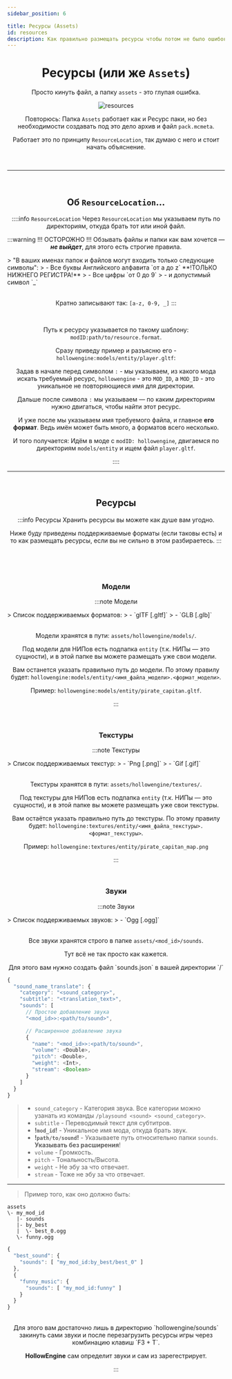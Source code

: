 ```yaml
---
sidebar_position: 6

title: Ресурсы (Assets)
id: resources
description: Как правильно размещать ресурсы чтобы потом не было ошибок
---
```



<div align="center">

# Ресурсы (или же `Assets`)

Просто кинуть файл, а папку `assets` - это глупая ошибка.

<link rel="preload" as="image" href="@site/static/img/doc/titles/Assets0.webp" />
<div className="show" id="mask">

![resources](@site/static/img/doc/titles/Assets0.webp)

</div>

Повторюсь: Папка `Assets` работает как и Ресурс паки, но без необходимости создавать под это дело архив и файл `pack.mcmeta`.

Работает это по принципу `ResourceLocation`, так думаю с него и стоит начать объяснение.

<br />

---

<br />

## Об `ResourceLocation`...

::::info `ResourceLocation`
Через `ResourceLocation` мы указываем путь по директориям, откуда брать тот или иной файл.

:::warning !!! ОСТОРОЖНО !!!
Обзывать файлы и папки как вам хочется — ***не выйдет***, для этого есть строгие правила.
<div align="left">
> "В ваших именах папок и файлов могут входить только следующие символы":
> - Все буквы Английского алфавита `от a до z` **!ТОЛЬКО НИЖНЕГО РЕГИСТРА!**
> - Все цифры `от 0 до 9`
> - и допустимый символ `_`
</div>

<br />

Кратно записывают так: `[a-z, 0-9, _]`
:::

<br />

<ToggleText buttonText="Как работает 'ResourceLocation'">

Путь к ресурсу указывается по такому шаблону: `modID:path/to/resource.format`.

Сразу приведу пример и разъясню его - `hollowengine:models/entity/player.gltf`:

Задав в начале перед символом `:` - мы указываем, из какого мода искать требуемый ресурс, `hollowengine` - это `MOD_ID`, а `MOD_ID` - это уникальное не повторяющиеся имя для директории.

Дальше после символа `:` мы указываем — по каким директориям нужно двигаться, чтобы найти этот ресурс.

И уже после мы указываем имя требуемого файла, и главное **его формат**. Ведь имён может быть много, а форматов всего несколько.

И того получается: Идём в моде с `modID: hollowengine`, двигаемся по директориям `models/entity` и ищем файл `player.gltf`.

</ToggleText>
::::

<br />

---

<br />

## Ресурсы

:::info Ресурсы
Хранить ресурсы вы можете как душе вам угодно.

Ниже буду приведены поддерживаемые форматы (если таковы есть) и то как размещать ресурсы,
если вы не сильно в этом разбираетесь.
:::

<br />
<br />
<br />

### Модели

:::note Модели
<div align="left">
> Список поддерживаемых форматов:
> - `glTF [.gltf]`
> - `GLB [.glb]`
</div>

<br />

<ToggleText buttonText="Я не понимаю где размещать модели">

Модели хранятся в пути: `assets/hollowengine/models/`.

Под модели для НИПов есть подпапка `entity` (т.к. НИПы — это сущности), и в этой папке вы можете размещать уже свои модели.

Вам останется указать правильно путь до модели. По этому правилу будет: `hollowengine:models/entity/<имя_файла_модели>.<формат_модели>`.

Пример: `hollowengine:models/entity/pirate_capitan.gltf`.

</ToggleText>

:::

<br />

### Текстуры

:::note Текстуры
<div align="left">
> Список поддерживаемых текстур:
> - `Png [.png]`
> - `Gif [.gif]`
</div>

<br />

<ToggleText buttonText="Я не понимаю где размещать текстуры">

Текстуры хранятся в пути: `assets/hollowengine/textures/`.

Под текстуры для НИПов есть подпапка `entity` (т.к. НИПы — это сущности), и в этой папке вы можете размещать уже свои текстуры.

Вам остаётся указать правильно путь до текстуры. По этому правилу будет: `hollowengine:textures/entity/<имя_файла_текстуры>.<формат_текстуры>`.

Пример: `hollowengine:textures/entity/pirate_capitan_map.png`

</ToggleText>

:::

<br />

### Звуки

:::note Звуки
<div align="left">
> Список поддерживаемых звуков:
> - `Ogg [.ogg]`
</div>

<br />

Все звуки хранятся строго в папке `assets/<mod_id>/sounds`.

Тут всё не так просто как кажется.

<ToggleText buttonText="Ручная регистрация">
Для этого вам нужно создать файл `sounds.json` в вашей директории `<mod_id>/`
<div align="left">

```js lines title="Содержимое файла"
{
  "sound_name_translate": {
    "category": "<sound_category>",
    "subtitle": "<translation_text>",
    "sounds": [
      // Простое добавление звука
      "<mod_id>>:<path/to/sound>",

      // Расширенное добавление звука
      {
        "name": "<mod_id>>:<path/to/sound>",
        "volume": <Double>,
        "pitch": <Double>,
        "weight": <Int>,
        "stream": <Boolean>
      }
    ]
  }
}
```
> - `sound_category` - Категория звука. Все категории можно узанать из команды `/playsound <sound> <sound_category>`.
> - `subtitle` - Переводимый текст для субтитров.
> - **!`mod_id`!** - Уникальное имя мода, откуда брать звук.
> - **!`path/to/sound`!** - Указываете путь относительно папки `sounds`. **Указывать без расширения**!
> - `volume` - Громкость.
> - `pitch` - Тональность/Высота.
> - `weight` - Не эбу за что отвечает.
> - `stream` - Тоже не эбу за что отвечает.

---

> Пример того, как оно должно быть:
```directory title="Директории с файлами"
assets
\- my_mod_id
   |- sounds
   |- by_best
   |  \- best_0.ogg
   \- funny.ogg
```
```js title="В файле 'sounds.json'. Минимальное что нужно для заука"
{
  "best_sound": {
    "sounds": [ "my_mod_id:by_best/best_0" ]
  },
  {
    "funny_music": {
      "sounds": [ "my_mod_id:funny" ]
    }
  }
}
```

</div>
</ToggleText>

<br />

<ToggleText buttonText="Автоматическая регистрация">
Для этого вам достаточно лишь в директорию `hollowengine/sounds` закинуть сами звуки и
после перезагрузить ресурсы игры через комбинацию клавиш `F3 + T`.

**HollowEngine** сам определит звуки и сам из зарегестрирует.
</ToggleText>

:::
</div>